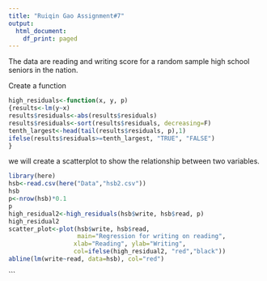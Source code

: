 ```yaml
---
title: "Ruiqin Gao Assignment#7"
output:
  html_document:
    df_print: paged
---
```

The data are reading and writing score for a random sample high school seniors in the nation.

Create a function
```r
high_residuals<-function(x, y, p)
{results<-lm(y~x)
results$residuals<-abs(results$residuals)
results$residuals<-sort(results$residuals, decreasing=F)
tenth_largest<-head(tail(results$residuals, p),1)
ifelse(results$residuals>=tenth_largest, "TRUE", "FALSE")
}
```

we will create a scatterplot to show the relationship between two variables.
```r
library(here)
hsb<-read.csv(here("Data","hsb2.csv"))
hsb
p<-nrow(hsb)*0.1
p
high_residual2<-high_residuals(hsb$write, hsb$read, p)
high_residual2
scatter_plot<-plot(hsb$write, hsb$read,
                   main="Regression for writing on reading", 
                  xlab="Reading", ylab="Writing",
                  col=ifelse(high_residual2, "red","black"))
abline(lm(write~read, data=hsb), col="red")
```




```



 





